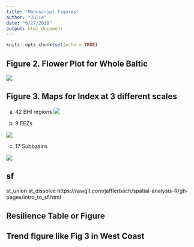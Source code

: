 ```yaml
---
title: 'Manuscript figures'
author: "Julie"
date: "6/27/2018"
output: html_document
---
```


```r
knitr::opts_chunk$set(echo = TRUE)


```

## Figure 2. Flower Plot for Whole Baltic

<add text here>

![](reports/figures/BHI_regions/flower_Baltic.png)


## Figure 3. Maps for Index at 3 different scales


a) 42 BHI regions
![](reports/figures/BHI_regions/map_Index.png)

b) 9 EEZs

![](reports/figures/EEZ/map_Index.png)

c) 17 Subbasins

![](reports/figures/SUBBASIN/map_Index.png)

## sf
st_union
st_dissolve
https://rawgit.com/jafflerbach/spatial-analysis-R/gh-pages/intro_to_sf.html



## Resilience Table or Figure

## Trend figure like Fig 3 in West Coast



